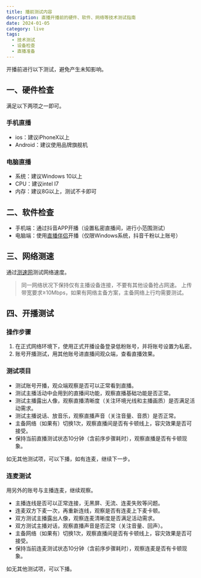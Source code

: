 ```yaml
---
title: 播前测试内容
description: 直播开播前的硬件、软件、网络等技术测试指南
date: 2024-01-05
category: live
tags:
  - 技术测试
  - 设备检查
  - 直播准备
---
```


开播前进行以下测试，避免产生未知影响。

## 一、硬件检查

满足以下两项之一即可。

### 手机直播

- ios：建议iPhoneX以上
- Android：建议使用品牌旗舰机

### 电脑直播

- 系统：建议Windows 10以上
- CPU：建议intel I7
- 内存：建议8G以上，测试不卡即可

## 二、软件检查

- 手机端：通过抖音APP开播（设置私密直播间，进行小范围测试）
- 电脑端：使用[直播伴侣](https://streamingtool.douyin.com/docs/guide/live/)开播（仅限Windows系统，抖音千粉以上账号）

## 三、网络测速

通过[测速网](https://www.speedtest.cn/)测试网络速度。

> 同一网络状况下保持仅有主播设备连接，不要有其他设备抢占网速。
> 上传带宽要求≥10Mbps，如果有网络主备方案，主备网络上行均需要测试。

## 四、开播测试

### 操作步骤

1. 在正式网络环境下，使用正式开播设备登录低粉账号，并将账号设置为私密。
2. 账号开播测试，用其他账号进直播间观众端，查看直播效果。

### 测试项目

- 测试账号开播，观众端观察是否可以正常看到直播。
- 测试主播活动中会用到的直播间功能，观察直播基础功能是否正常。
- 测试主播露出人像，观察直播清晰度（关注环境光线和主播画质）是否满足活动需求。
- 测试主播说话、放音乐，观察直播声音（关注音量、音质）是否正常。
- 主备网络（如果有）切换1次，观察直播间是否有卡顿线上，容灾效果是否可接受。
- 保持当前直播测试状态10分钟（含前序步骤耗时），观察直播是否有卡顿现象。

如无其他测试项，可以下播，如有连麦，继续下一步。

### 连麦测试

用另外的账号与主播连麦，继续观察。

- 主播连线是否可以正常连接，无黑屏、无流、连麦失败等问题。
- 连麦双方下麦一次，再重新连线，观察是否有连麦上下麦卡顿。
- 双方测试主播露出人像，观察连麦清晰度是否满足活动需求。
- 双方测试主播对话，观察直播声音是否正常（关注音量、回声）。
- 主备网络（如果有）切换1次，观察直播间是否有卡顿线上，容灾效果是否可接受。
- 保持当前连麦测试状态10分钟（含前序步骤耗时），观察连麦是否有卡顿现象。

如无其他测试项，可以下播。
